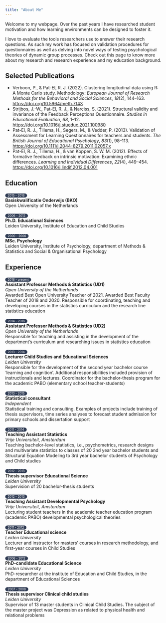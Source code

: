 ---
title: "About Me"
---

Welcome to my webpage. Over the past years I have researched student motivation and how learning environments can be designed to foster it. 

I love to evaluate the tools researchers use to answer their research questions. As such my work has focused on validation procedures for questionnaires as well as delving into novel ways of testing psychological theories of dynamic group processes. Check out this page to know more about my research and research experience and my education background.

<h2> <i class="fa-solid fa-book"></i> Selected Publications </h2>

- Verboon, P., & Pat-El, R. J. (2022). Clustering longitudinal data using R: A Monte Carlo study. Methodology: *European Journal of Research Methods for the Behavioral and Social Sciences*, *18*(2), 144–163. <https://doi.org/10.5964/meth.7143>
- Strijbos, J.-W., Pat-El, R. J., & Narciss, S. (2021). Structural validity and invariance of the Feedback Perceptions Questionnaire. *Studies in Educational Evaluation*, *68*, 1–12. <https://doi.org/10.1016/j.stueduc.2021.100980>
- Pat-El, R. J., Tillema, H., Segers, M., & Vedder, P. (2013). Validation of Assessment for Learning Questionnaires for teachers and students. *The British Journal of Educational Psychology*, *83*(1), 98–113. <https://doi.org/10.1111/j.2044-8279.2011.02057.x>
- Pat-El, R. J., Tillema, H., & van Koppen, S. W. M. (2012). Effects of formative feedback on intrinsic motivation: Examining ethnic differences. *Learning and Individual Differences*, *22*(4), 449–454. <https://doi.org/10.1016/j.lindif.2012.04.001>


```{=html}
<!-- linking the fontawesome library -->
<link rel="stylesheet" href="https://cdnjs.cloudflare.com/ajax/libs/font-awesome/6.1.1/css/all.min.css" integrity="sha512-KfkfwYDsLkIlwQp6LFnl8zNdLGxu9YAA1QvwINks4PhcElQSvqcyVLLD9aMhXd13uQjoXtEKNosOWaZqXgel0g==" crossorigin="anonymous" referrerpolicy="no-referrer" />
```

```{=html}
<style>
.pill {
  background-color: #303c54;
  border: none;
  font-size: 70%;
  color: white;
  padding: 1px 8px;
  text-align: center;
  text-decoration: none;
  display: inline-block;
  border-radius: 16px;
}

ul.about {
  list-style-type: none;
  margin: 0 0 1em 0;
  padding: 0;
}
</style>
```

<h2> <i class="fa-solid fa-user-graduate"></i> Education </h2>

<ul class="about">
  <li> <span class="pill">2015 - 2016</span> </li>
  <li> **Basiskwalificatie Onderwijs (BKO)** </li>
  <li> Open University of the Netherlands </li>
</ul>

<ul class="about">
  <li> <span class="pill">2006 - 2012</span> </li>
  <li> **Ph.D. Educational Sciences** </li>
  <li> Leiden University, Institute of Education and Child Studies </li>
</ul>

<ul class="about">
  <li> <span class="pill">2000 - 2006</span> </li>
  <li> **MSc. Psychology** </li>
  <li> Leiden University, Institute of Psychology, department of Methods & Statistics and Social & Organisational Psychology </li>
</ul>


<h2> <i class="fa-solid fa-briefcase"></i> Experience </h2>

<ul class="about">
  <li> <span class="pill">2016 - present</span> </li>
  <li> **Assistant Professor Methods & Statistics (UD1)** </li>
  <li> *Open University of the Netherlands* </li>
  <li> Awarded Best Open University Teacher of 2021. Awarded Best Faculty Teacher of 2018 and 2020. Responsible for coordinating, teaching and developing courses in the statistics curriculum and the research line statistics education </li>
</ul>

<ul class="about">
  <li> <span class="pill">2014 - 2016</span> </li>
  <li> **Assistant Professor Methods & Statistics (UD2)** </li>
  <li> *Open University of the Netherlands* </li>
  <li> Responsible for teaching and assisting in the development of the department's curriculum and researching issues in statistics education </li>
</ul>

<ul class="about">
  <li> <span class="pill">2013 - 2014</span> </li>
  <li> **Lecturer Child Studies and Educational Sciences** </li>
  <li> *Leiden University* </li>
  <li> Responsible for the development of the second year bachelor course 'learning and cognition'. Additional responsibilities included provision of instructionals and lectures. Coordinator for the bachelor-thesis program for the academic PABO (elementary school teacher-students) </li>
</ul>

<ul class="about">
  <li> <span class="pill">2013 - 2015</span> </li>
  <li> **Statistical consultant** </li>
  <li> *Independent* </li>
  <li> Statistical training and consulting. Examples of projects include training of thesis supervisors, time series analyses to forecast student admission for primary schools and dissertation support </li>
</ul>

<ul class="about">
  <li> <span class="pill">2011 - 2014</span> </li>
  <li> **Teaching Assistant Statistics** </li>
  <li> *Vrije Universiteit, Amsterdam* </li>
  <li> Teaching bachelor-level statistics, i.e., psychometrics, research designs and multivariate statistics to classes of 20 2nd year bachelor students and Structural Equation Modeling to 3rd year bachelor students of Psychology and Child studies</li>
</ul>

<ul class="about">
  <li> <span class="pill">2012 - 2013</span> </li>
  <li> **Thesis supervisor Educational Science** </li>
  <li> *Leiden University* </li>
  <li> Supervision of 20 bachelor-thesis students </li>
</ul>

<ul class="about">
  <li> <span class="pill">2012 - 2013</span> </li>
  <li> **Teaching Assistant Developmental Psychology** </li>
  <li> *Vrije Universiteit, Amsterdam* </li>
  <li> Lecturing student teachers in the academic teacher education program (academic PABO) developmental psychological theories </li>
</ul>

<ul class="about">
  <li> <span class="pill">2011 - 2012</span> </li>
  <li> **Teacher Educational science** </li>
  <li> *Leiden University* </li>
  <li> Lecturer and instructor for masters' courses in research methodology, and first-year courses in Child Studies </li>
</ul>

<ul class="about">
  <li> <span class="pill">2006 - 2012</span> </li>
  <li> **PhD-candidate Educational Science** </li>
  <li> *Leiden University* </li>
  <li> PhD-researcher at the institute of Education and Child Studies, in the department of Educational Sciences </li>
</ul>

<ul class="about">
  <li> <span class="pill">2007 - 2008</span> </li>
  <li> **Thesis supervisor Clinical child studies** </li>
  <li> *Leiden University* </li>
  <li> Supervisor of 13 master students in Clinical Child Studies. The subject of the master project was Depression as related to physical health and relational problems </li>
</ul>

